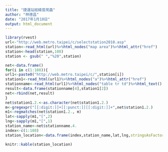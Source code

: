 ```yaml
---
title: "捷運站經緯度爬蟲"
author: "林德昌"
date: "2017年1月10日"
output: html_document
---
```


```r
library(rvest)
url<-"http://web.metro.taipei/c/selectstation2010.asp"
station<-read_html(url)%>%html_nodes("map area")%>%html_attr("href")
station<-head(station,108)
station <- gsub(" ","%20",station)

net<-data.frame()
for(i in c(1:108)){
url1<-paste0("http://web.metro.taipei/c/",station[i])
station1<-read_html(url1)%>%html_nodes("a")%>%html_attr("href")
stationname<-read_html(url1)%>%html_nodes("table tr td")%>%html_text()
result<-data.frame(stationname[4],station1[2])
net<-rbind(net,result)
}
net$station1.2.<-as.character(net$station1.2.)
m<-gregexpr("[[:digit:]]+[[:punct:]][[:digit:]]+",net$station1.2.)
m1<-regmatches(net$station1.2., m)
lat<-sapply(m1,"[",2)
lng<-sapply(m1,"[",1)
station_name<-net$stationname.4.
index<-c(1:108)
station_location<-data.frame(index,station_name,lat,lng,stringsAsFactors = T)

knitr::kable(station_location)
```

